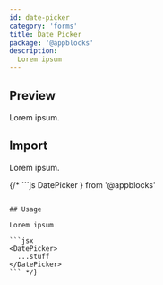 ```yaml
---
id: date-picker
category: 'forms'
title: Date Picker
package: '@appblocks'
description:
  Lorem ipsum
---
```


## Preview

Lorem ipsum.

## Import

Lorem ipsum.


{/* ```js
  DatePicker
} from '@appblocks'
```

## Usage

Lorem ipsum

```jsx
<DatePicker>
  ...stuff
</DatePicker>
``` */}